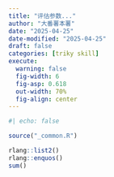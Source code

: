 ```yaml
---
title: "评估参数..."
author: "大番薯本薯"
date: "2025-04-25"
date-modified: "2025-04-25"
draft: false
categories: [triky skill]
execute:
  warning: false
  fig-width: 6
  fig-asp: 0.618
  out-width: 70%
  fig-align: center
---
```


```r
#| echo: false

source("_common.R")
```


```r
rlang::list2()
rlang::enquos()
sum()
```